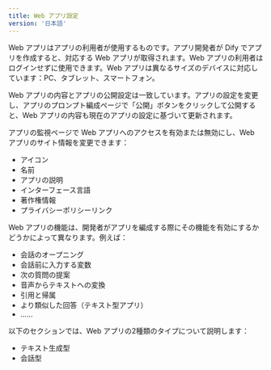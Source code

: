 ```yaml
---
title: Web アプリ設定
version: '日本語'
---
```


Web アプリはアプリの利用者が使用するものです。アプリ開発者が Dify でアプリを作成すると、対応する Web アプリが取得されます。Web アプリの利用者はログインせずに使用できます。Web アプリは異なるサイズのデバイスに対応しています：PC、タブレット、スマートフォン。

Web アプリの内容とアプリの公開設定は一致しています。アプリの設定を変更し、アプリのプロンプト編成ページで「公開」ボタンをクリックして公開すると、Web アプリの内容も現在のアプリの設定に基づいて更新されます。

アプリの監視ページで Web アプリへのアクセスを有効または無効にし、Web アプリのサイト情報を変更できます：

* アイコン
* 名前
* アプリの説明
* インターフェース言語
* 著作権情報
* プライバシーポリシーリンク

Web アプリの機能は、開発者がアプリを編成する際にその機能を有効にするかどうかによって異なります。例えば：

* 会話のオープニング
* 会話前に入力する変数
* 次の質問の提案
* 音声からテキストへの変換
* 引用と帰属
* より類似した回答（テキスト型アプリ）
* ......

以下のセクションでは、Web アプリの2種類のタイプについて説明します：

* テキスト生成型
* 会話型
